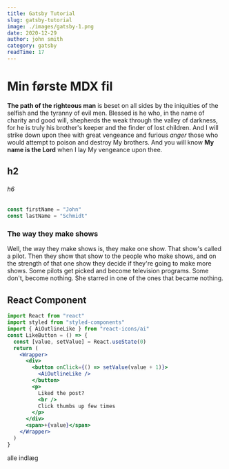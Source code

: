 ```yaml
---
title: Gatsby Tutorial
slug: gatsby-tutorial
image: ./images/gatsby-1.png
date: 2020-12-29
author: john smith
category: gatsby
readTime: 17
---
```



# Min første MDX fil

**The path of the righteous man** is beset on all sides by the iniquities of the selfish and the tyranny of evil men. Blessed is he who, in the name of charity and good will, shepherds the weak through the valley of darkness, for he is truly his brother's keeper and the finder of lost children. And I will strike down upon thee with great vengeance and furious *anger* those who would attempt to poison and destroy My brothers. And you will know **My name is the Lord** when I lay My vengeance upon thee.

## h2
###### h6

<div className="code">

```js
const firstName = "John"
const lastName = "Schmidt"
```
</div>   


<div className="nice-text">

### The way they make shows 

<FiInfo className="nice-text-icon" />

Well, the way they make shows is, they make one show. That show's called a pilot. Then they show that show to the people who make shows, and on the strength of that one show they decide if they're going to make more shows. Some pilots get picked and become television programs. Some don't, become nothing. She starred in one of the ones that became nothing.

</div>

<h2> React Component </h2>
<Counter />

```jsx
import React from "react"
import styled from "styled-components"
import { AiOutlineLike } from "react-icons/ai"
const LikeButton = () => {
  const [value, setValue] = React.useState(0)
  return (
    <Wrapper>
      <div>
        <button onClick={() => setValue(value + 1)}>
          <AiOutlineLike />
        </button>
        <p>
          Liked the post?
          <br />
          Click thumbs up few times
        </p>
      </div>
      <span>+{value}</span>
    </Wrapper>
  )
}

```
<LikeButton />


<Link className="btn center-btn" to="/posts">alle indlæg</Link>
